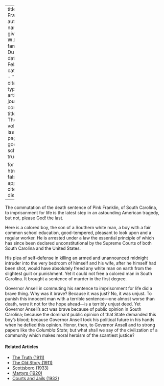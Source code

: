 
---
title: 'Pink Franklin'
author:
  - name:
      given: W.E.B.
      family: Du Bois
date: Feb. 1911
categories: 
  - ""
citation: 
  type: article-journal
  container-title: The Crisis
  volume: 1
  issue: 4
  page: 17
google-scholar: true

format:
  html:
    toc: false
    appendix-cite-as: display
---



The commutation of the death sentence of Pink Franklin, of South Carolina, to imprisonment for life is the latest step in an astounding American tragedy, but not, please God! the last.

Here is a colored boy, the son of a Southern white man, a boy with a fair common school education, good-tempered, pleasant to look upon and a regular worker. He is arrested under a law the essential principle of which has since been declared unconstitutional by the Supreme Courts of
both South Carolina and the United States.

His plea of self-defense in killing an armed and unannounced midnight intruder into the very bedroom of himself and his wife, after he himself had been shot, would have absolutely freed any white man on earth from the slightest guilt or punishment. Yet it could not free a colored man in South Carolina. It brought a sentence of murder in the first degree.

Governor Ansell in commuting his sentence to imprisonment for life did a brave thing. Why was it brave? Because it was just? No, it was unjust. To punish this innocent man with a terrible sentence---one almost worse than death, were it not for the hope ahead---is a terribly unjust deed. Yet Governor Ansell's act was brave because of public opinion in South Carolina; because the dominant public opinion of that State demanded this boy's blood; because Governor Ansell took his political future in his hands when he defied this opinion. Honor, then, to Governor Ansell and to strong papers like the *Columbia State*; but what shall we say of the civilization of a community which makes moral heroism of the scantiest justice?

<!-- Similar articles start here -->
<div  class="clear-wrap"></div>

#### Related Articles

* [The Truth (1911)](/Volumes/01/06/truth.html)
* [The Old Story (1911)](/Volumes/01/03/old_story.html)
* [Scottsboro (1933)](/Volumes/40/05/scottsboro.html)
* [Martyrs (1920)](/Volumes/21/02/martyrs.html)
* [Courts and Jails (1932)](/Volumes/39/04/courts_and_jails.html)

<!-- Similar articles end here -->
